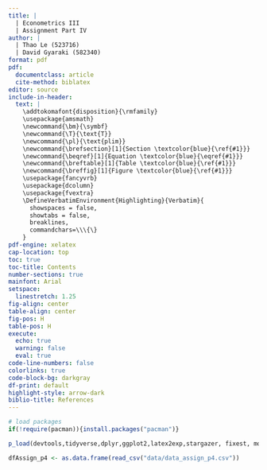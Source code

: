 ```yaml
---
title: | 
  | Econometrics III 
  | Assignment Part IV
author: | 
  | Thao Le (523716) 
  | David Gyaraki (582340)
format: pdf
pdf:
  documentclass: article
  cite-method: biblatex
editor: source
include-in-header:
  text: |
    \addtokomafont{disposition}{\rmfamily}
    \usepackage{amsmath}
    \newcommand{\bm}{\symbf}
    \newcommand{\T}{\text{T}}
    \newcommand{\pl}{\text{plim}}
    \newcommand{\brefsection}[1]{Section \textcolor{blue}{\ref{#1}}}
    \newcommand{\beqref}[1]{Equation \textcolor{blue}{\eqref{#1}}}
    \newcommand{\breftable}[1]{Table \textcolor{blue}{\ref{#1}}}
    \newcommand{\breffig}[1]{Figure \textcolor{blue}{\ref{#1}}}
    \usepackage{fancyvrb}
    \usepackage{dcolumn}
    \usepackage{fvextra}
    \DefineVerbatimEnvironment{Highlighting}{Verbatim}{
      showspaces = false,
      showtabs = false,
      breaklines,
      commandchars=\\\{\}
    }
pdf-engine: xelatex
cap-location: top
toc: true
toc-title: Contents
number-sections: true
mainfont: Arial
setspace:
  linestretch: 1.25
fig-align: center
table-align: center
fig-pos: H
table-pos: H
execute:
  echo: true
  warning: false
  eval: true
code-line-numbers: false
colorlinks: true
code-block-bg: darkgray
df-print: default
highlight-style: arrow-dark
biblio-title: References
---
```


\clearpage

```r
# load packages
if(!require(pacman)){install.packages("pacman")}

p_load(devtools,tidyverse,dplyr,ggplot2,latex2exp,stargazer, fixest, modelsummary, knitr, readr, tseries, lmtest, forecast, dynlm, vars, gridExtra)

dfAssign_p4 <- as.data.frame(read_csv("data/data_assign_p4.csv"))
```

\section{Question 1} \label{q1}

```r

```

\section{Question 2} \label{q2}

```r

```

\section{Question 3} \label{q3}

```r

```

\section{Question 4} \label{q4}

```r

```

\section{Question 5} \label{q5}

```r

```

\section{Question 6} \label{q6}

```r

```

\section{Question 7} \label{q7}

```r

```

\section{Question 8} \label{q8}

```r

```
